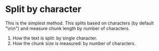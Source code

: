 # Split by character

This is the simplest method. This splits based on characters (by default "\n\n") and measure chunk length by number of characters.

1. How the text is split: by single character.
2. How the chunk size is measured: by number of characters.


<Example/>
